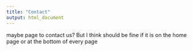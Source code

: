 ```yaml
---
title: "Contact"
output: html_document
---
```


maybe page to contact us? But I think should be fine if it is on the home page or at the bottom of every page